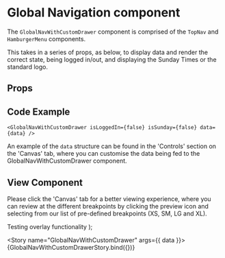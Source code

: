 
<Meta
  title="Newskit Components/GlobalNavWithCustomDrawer"
  component={GlobalNavWithCustomDrawer}
/>

# Global Navigation component
The `GlobalNavWithCustomDrawer` component is comprised of the `TopNav` and `HamburgerMenu` components.

This takes in a series of props, as below, to display data and render the correct state, being logged in/out, and displaying the Sunday Times or the standard logo.

## Props
<Props of={GlobalNavWithCustomDrawer} />

## Code Example
`<GlobalNavWithCustomDrawer
  isLoggedIn={false}
  isSunday={false}
  data={data}
/>
`

An example of the `data` structure can be found in the 'Controls' section on the 'Canvas' tab, where you can customise the data being fed to the GlobalNavWithCustomDrawer component.

## View Component
Please click the 'Canvas' tab for a better viewing experience, where you can review at the different breakpoints by clicking the preview icon and selecting from our list of pre-defined breakpoints (XS, SM, LG and XL).

  <TCThemeProvider>
    <GlobalNavWithCustomDrawer {...{ isLoggedIn, isSunday, data }} />
    <a style={{ width: '100%', display: 'flex', justifyContent: 'center'}}href='https://www.thetimes.co.uk'>Testing overlay functionality</a>
  </TCThemeProvider>
);

<Story name="GlobalNavWithCustomDrawer" args={{ data }}>
  {GlobalNavWithCustomDrawerStory.bind({})}
</Story>
